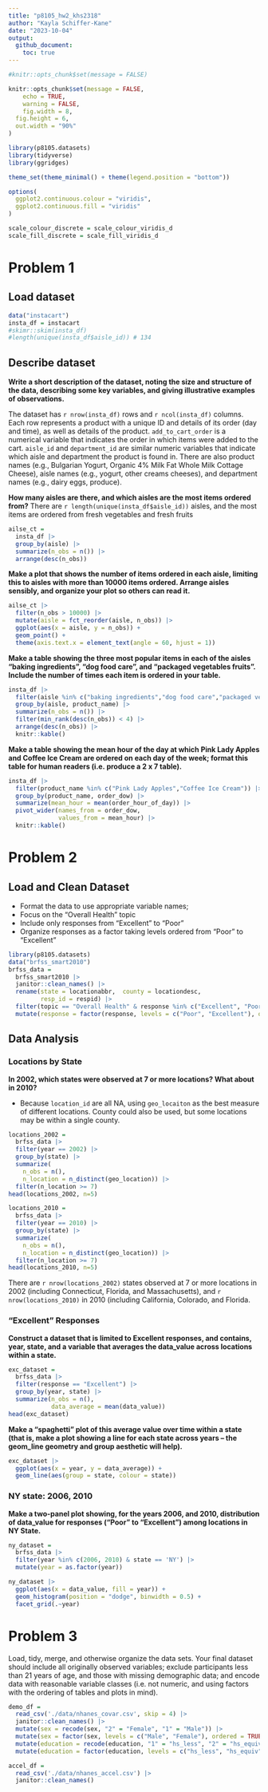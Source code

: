 ```yaml
---
title: "p8105_hw2_khs2318"
author: "Kayla Schiffer-Kane"
date: "2023-10-04"
output: 
  github_document:
    toc: true
---
```


```r
#knitr::opts_chunk$set(message = FALSE)

knitr::opts_chunk$set(message = FALSE,
	echo = TRUE,
	warning = FALSE,
	fig.width = 8, 
  fig.height = 6,
  out.width = "90%"
)

library(p8105.datasets)
library(tidyverse)
library(ggridges)

theme_set(theme_minimal() + theme(legend.position = "bottom"))

options(
  ggplot2.continuous.colour = "viridis",
  ggplot2.continuous.fill = "viridis"
)

scale_colour_discrete = scale_colour_viridis_d
scale_fill_discrete = scale_fill_viridis_d
```



# Problem 1

## Load dataset
```r

data("instacart")
insta_df = instacart 
#skimr::skim(insta_df)
#length(unique(insta_df$aisle_id)) # 134 
```

## Describe dataset 

**Write a short description of the dataset, noting the size and structure of the data, describing some key variables, and giving illustrative examples of observations.**

The dataset has `r nrow(insta_df)` rows and `r ncol(insta_df)` columns. Each row represents a product with a unique ID and details of its order (day and time), as well as details of the product. `add_to_cart_order` is a numerical variable that indicates the order in which items were added to the cart. `aisle_id` and `department_id` are similar numeric variables that indicate which aisle and department the product is found in. There are also product names (e.g., Bulgarian Yogurt, Organic 4% Milk Fat Whole Milk Cottage Cheese), aisle names (e.g., yogurt, other creams cheeses), and department names (e.g., dairy eggs, produce). 

**How many aisles are there, and which aisles are the most items ordered from?** There are `r length(unique(insta_df$aisle_id))` aisles, and the most items are ordered from fresh vegetables and fresh fruits

```r
ailse_ct = 
  insta_df |>
  group_by(aisle) |>
  summarize(n_obs = n()) |>
  arrange(desc(n_obs))
```


**Make a plot that shows the number of items ordered in each aisle, limiting this to aisles with more than 10000 items ordered. Arrange aisles sensibly, and organize your plot so others can read it.** 

```r
ailse_ct |>
  filter(n_obs > 10000) |> 
  mutate(aisle = fct_reorder(aisle, n_obs)) |> 
  ggplot(aes(x = aisle, y = n_obs)) + 
  geom_point() + 
  theme(axis.text.x = element_text(angle = 60, hjust = 1))
```


**Make a table showing the three most popular items in each of the aisles “baking ingredients”, “dog food care”, and “packaged vegetables fruits”. Include the number of times each item is ordered in your table.**
```r
insta_df |>
  filter(aisle %in% c("baking ingredients","dog food care","packaged vegetables fruits")) |>
  group_by(aisle, product_name) |>
  summarize(n_obs = n()) |>
  filter(min_rank(desc(n_obs)) < 4) |>
  arrange(desc(n_obs)) |>
  knitr::kable()
```

**Make a table showing the mean hour of the day at which Pink Lady Apples and Coffee Ice Cream are ordered on each day of the week; format this table for human readers (i.e. produce a 2 x 7 table).**
```r
insta_df |>
  filter(product_name %in% c("Pink Lady Apples","Coffee Ice Cream")) |>
  group_by(product_name, order_dow) |>
  summarize(mean_hour = mean(order_hour_of_day)) |> 
  pivot_wider(names_from = order_dow,
              values_from = mean_hour) |>
  knitr::kable()
```


# Problem 2

## Load and Clean Dataset

* Format the data to use appropriate variable names;
* Focus on the “Overall Health” topic
* Include only responses from “Excellent” to “Poor”
* Organize responses as a factor taking levels ordered from “Poor” to “Excellent”

```r
library(p8105.datasets)
data("brfss_smart2010")
brfss_data = 
  brfss_smart2010 |>
  janitor::clean_names() |>
  rename(state = locationabbr,  county = locationdesc, 
         resp_id = respid) |>
  filter(topic == "Overall Health" & response %in% c("Excellent", "Poor")) |>
  mutate(response = factor(response, levels = c("Poor", "Excellent"), ordered = TRUE))
```

## Data Analysis 

### Locations by State 

**In 2002, which states were observed at 7 or more locations? What about in 2010?**

* Because `location_id` are all NA, using `geo_locaiton` as the best measure of different locations. County could also be used, but some locations may be within a single county. 

```r
locations_2002 = 
  brfss_data |>
  filter(year == 2002) |>
  group_by(state) |>
  summarize(
    n_obs = n(),
    n_location = n_distinct(geo_location)) |> 
  filter(n_location >= 7)
head(locations_2002, n=5)

locations_2010 = 
  brfss_data |>
  filter(year == 2010) |>
  group_by(state) |>
  summarize(
    n_obs = n(),
    n_location = n_distinct(geo_location)) |> 
  filter(n_location >= 7)
head(locations_2010, n=5)

```

There are `r nrow(locations_2002)` states observed at 7 or more locations in 2002 (including Connecticut, Florida, and Massachusetts), and `r nrow(locations_2010)` in 2010 (including California, Colorado, and Florida.

### "Excellent" Responses

**Construct a dataset that is limited to Excellent responses, and contains, year, state, and a variable that averages the data_value across locations within a state.**

```r
exc_dataset = 
  brfss_data |>
  filter(response == "Excellent") |>
  group_by(year, state) |>
  summarize(n_obs = n(), 
            data_average = mean(data_value))
head(exc_dataset)

```

**Make a “spaghetti” plot of this average value over time within a state (that is, make a plot showing a line for each state across years – the geom_line geometry and group aesthetic will help).**
```r
exc_dataset |>
  ggplot(aes(x = year, y = data_average)) + 
  geom_line(aes(group = state, colour = state)) 

```


### NY state: 2006, 2010
**Make a two-panel plot showing, for the years 2006, and 2010, distribution of data_value for responses (“Poor” to “Excellent”) among locations in NY State.**
```r
ny_dataset = 
  brfss_data |>
  filter(year %in% c(2006, 2010) & state == 'NY') |>
  mutate(year = as.factor(year))

ny_dataset |>
  ggplot(aes(x = data_value, fill = year)) + 
  geom_histogram(position = "dodge", binwidth = 0.5) + 
  facet_grid(.~year)

```

# Problem 3

Load, tidy, merge, and otherwise organize the data sets. Your final dataset should include all originally observed variables; exclude participants less than 21 years of age, and those with missing demographic data; and encode data with reasonable variable classes (i.e. not numeric, and using factors with the ordering of tables and plots in mind).

```r
demo_df = 
  read_csv('./data/nhanes_covar.csv', skip = 4) |>
  janitor::clean_names() |>
  mutate(sex = recode(sex, "2" = "Female", "1" = "Male")) |>
  mutate(sex = factor(sex, levels = c("Male", "Female"), ordered = TRUE)) |>
  mutate(education = recode(education, "1" = "hs_less", "2" = "hs_equiv", "3" = "hs_more")) |>
  mutate(education = factor(education, levels = c("hs_less", "hs_equiv","hs_more"), ordered = TRUE))

accel_df =
  read_csv('./data/nhanes_accel.csv') |>
  janitor::clean_names()

```


